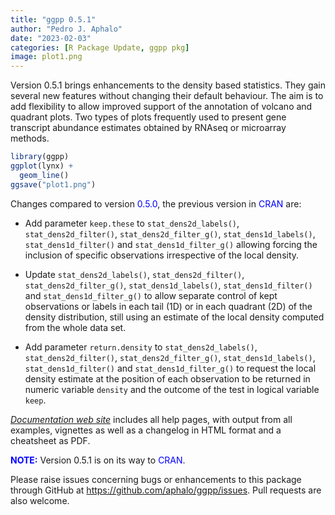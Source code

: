 ```yaml
---
title: "ggpp 0.5.1"
author: "Pedro J. Aphalo"
date: "2023-02-03"
categories: [R Package Update, ggpp pkg]
image: plot1.png
---
```


Version 0.5.1 brings enhancements to the density based statistics. They gain several new features without changing their default behaviour. The aim is to add flexibility to allow improved support of the annotation of volcano and quadrant plots. Two types of plots frequently used to present gene transcript abundance estimates obtained by RNAseq or microarray methods.

```r
library(ggpp)
ggplot(lynx) +
  geom_line()
ggsave("plot1.png")
```

Changes compared to version [0.5.0]{style="color: #0000ff;"}, the previous version in [CRAN]{style="color: #0000ff;"} are:

-   Add parameter `keep.these` to `stat_dens2d_labels()`, `stat_dens2d_filter()`, `stat_dens2d_filter_g()`, `stat_dens1d_labels()`, `stat_dens1d_filter()` and `stat_dens1d_filter_g()` allowing forcing the inclusion of specific observations irrespective of the local density.

-   Update `stat_dens2d_labels()`, `stat_dens2d_filter()`, `stat_dens2d_filter_g()`, `stat_dens1d_labels()`, `stat_dens1d_filter()` and `stat_dens1d_filter_g()` to allow separate control of kept observations or labels in each tail (1D) or in each quadrant (2D) of the density distribution, still using an estimate of the local density computed from the whole data set.

-   Add parameter `return.density` to `stat_dens2d_labels()`, `stat_dens2d_filter()`, `stat_dens2d_filter_g()`, `stat_dens1d_labels()`, `stat_dens1d_filter()` and `stat_dens1d_filter_g()` to request the local density estimate at the position of each observation to be returned in numeric variable `density` and the outcome of the test in logical variable `keep`.

[*Documentation web site*](http://docs.r4photobiology.info/ggpp/) includes all help pages, with output from all examples, vignettes as well as a changelog in HTML format and a cheatsheet as PDF.

[**NOTE:**]{style="color: #0000ff;"} Version 0.5.1 is on its way to [CRAN]{style="color: #0000ff;"}.

Please raise issues concerning bugs or enhancements to this package through GitHub at <https://github.com/aphalo/ggpp/issues>. Pull requests are also welcome.
